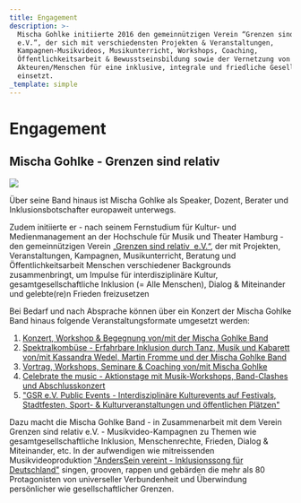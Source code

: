 ```yaml
---
title: Engagement
description: >-
  Mischa Gohlke initiierte 2016 den gemeinnützigen Verein “Grenzen sind relativ
  e.V.”, der sich mit verschiedensten Projekten & Veranstaltungen,
  Kampagnen-Musikvideos, Musikunterricht, Workshops, Coaching,
  Öffentlichkeitsarbeit & Bewusstseinsbildung sowie der Vernetzung von
  Akteuren/Menschen für eine inklusive, integrale und friedliche Gesellschaft
  einsetzt.
_template: simple
---
```


# Engagement

## Mischa Gohlke - Grenzen sind relativ

![](</media/mischa portrait.jpg>)

Über seine Band hinaus ist Mischa Gohlke als Speaker, Dozent, Berater und Inklusionsbotschafter europaweit unterwegs.

Zudem initiierte er - nach seinem Fernstudium für Kultur- und Medienmanagement an der Hochschule für Musik und Theater Hamburg - den gemeinnützigen Verein „[Grenzen sind relativ  e.V.“](https://www.grenzensindrelativ.de/), der mit Projekten, Veranstaltungen, Kampagnen, Musikunterricht, Beratung und Öffentlichkeitsarbeit Menschen verschiedener Backgrounds zusammenbringt, um Impulse für interdisziplinäre Kultur, gesamtgesellschaftliche Inklusion (= Alle Menschen), Dialog & Miteinander und gelebte(re)n Frieden freizusetzen

Bei Bedarf und nach Absprache können über ein Konzert der Mischa Gohlke Band hinaus folgende Veranstaltungsformate umgesetzt werden:

1. [Konzert, Workshop & Begegnung von/mit der Mischa Gohlke Band](https://mischagohlke.de/konzert-workshops-und-begegnung-mit-der-mischa-gohlke-band)
2. [Spektralkombüse - Erfahrbare Inklusion durch Tanz, Musik und Kabarett von/mit Kassandra Wedel, Martin Fromme und der Mischa Gohlke Band](https://www.grenzensindrelativ.de/aktivitaeten/veranstaltungsformate/spektralkombuese)
3. [Vortrag, Workshops, Seminare & Coaching von/mit Mischa Gohlke](https://mischagohlke.de/workshops)
4. [Celebrate the music - Aktionstage mit Musik-Workshops, Band-Clashes und Abschlusskonzert](https://www.grenzensindrelativ.de/aktivitaeten/projekte-und-veranstaltungen/celebrate-the-music/allgemeine-infos-erlebnistage-inklusion)
5. ["GSR e.V. Public Events - Interdisziplinäre Kulturevents auf Festivals, Stadtfesten, Sport- & Kulturveranstaltungen und öffentlichen Plätzen"](https://www.grenzensindrelativ.de/aktivitaeten/veranstaltungsformate/public-events/infos%C2%A0)

Dazu macht die Mischa Gohlke Band - in Zusammenarbeit mit dem Verein Grenzen sind relativ e.V. - Musikvideo-Kampagnen zu Themen wie gesamtgesellschaftliche Inklusion, Menschenrechte, Frieden, Dialog & Miteinander,  etc. In der aufwendigen wie mitreissenden Musikvideoproduktion ["AndersSein vereint - Inklusionssong für Deutschland"](https://www.grenzensindrelativ.de/aktivitaeten/kampagnen-musikvideos/anderssein-vereint/asv-videos-fotos) singen, grooven, rappen und gebärden die mehr als 80 Protagonisten von universeller Verbundenheit und Überwindung persönlicher wie gesellschaftlicher Grenzen.
